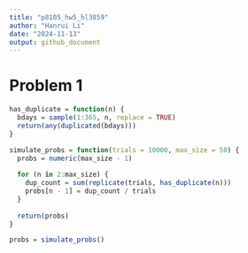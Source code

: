 ```yaml
---
title: "p8105_hw5_hl3859"
author: "Hanrui Li"
date: "2024-11-13"
output: github_document
---
```


# Problem 1

```r
has_duplicate = function(n) {
  bdays = sample(1:365, n, replace = TRUE) 
  return(any(duplicated(bdays))) 
}

simulate_probs = function(trials = 10000, max_size = 50) {
  probs = numeric(max_size - 1)
  
  for (n in 2:max_size) {
    dup_count = sum(replicate(trials, has_duplicate(n)))
    probs[n - 1] = dup_count / trials
  }
  
  return(probs)
}

probs = simulate_probs()
```

